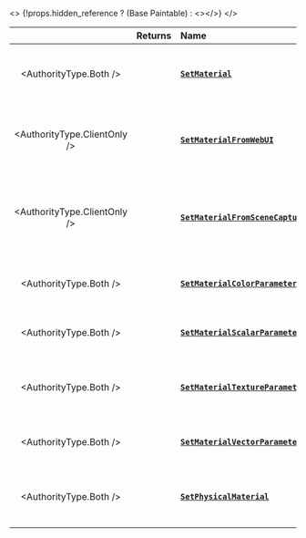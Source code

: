 
<>
	{!props.hidden_reference ? (<ReferenceLink href="scripting-reference/classes/base-classes/paintable">Base Paintable</ReferenceLink>) : <></>}
</>

|  | **Returns** | **Name** | **Description** |
| :---: | :--- | :--- | :--- |
| <AuthorityType.Both /> |  | [**`SetMaterial`**](./scripting-reference/classes/base-classes/paintable.mdx#setmaterial) | Sets the material at the specified index of this Actor |
| <AuthorityType.ClientOnly /> |  | [**`SetMaterialFromWebUI`**](./scripting-reference/classes/base-classes/paintable.mdx#setmaterialfromwebui) | Sets the material at the specified index of this Actor to a WebUI object |
| <AuthorityType.ClientOnly /> |  | [**`SetMaterialFromSceneCapture`**](./scripting-reference/classes/base-classes/paintable.mdx#setmaterialfromscenecapture) | Sets the material at the specified index of this Actor to a SceneCapture object |
| <AuthorityType.Both /> |  | [**`SetMaterialColorParameter`**](./scripting-reference/classes/base-classes/paintable.mdx#setmaterialcolorparameter) | Sets a Color parameter in this Actor’s material |
| <AuthorityType.Both /> |  | [**`SetMaterialScalarParameter`**](./scripting-reference/classes/base-classes/paintable.mdx#setmaterialscalarparameter) | Sets a scalar parameter in this Actor’s material |
| <AuthorityType.Both /> |  | [**`SetMaterialTextureParameter`**](./scripting-reference/classes/base-classes/paintable.mdx#setmaterialtextureparameter) | Sets a texture parameter in this Actor's material to an image on disk |
| <AuthorityType.Both /> |  | [**`SetMaterialVectorParameter`**](./scripting-reference/classes/base-classes/paintable.mdx#setmaterialvectorparameter) | Sets a Vector parameter in this Actor’s material |
| <AuthorityType.Both /> |  | [**`SetPhysicalMaterial`**](./scripting-reference/classes/base-classes/paintable.mdx#setphysicalmaterial) | Overrides this Actor's Physical Material with a new one |

